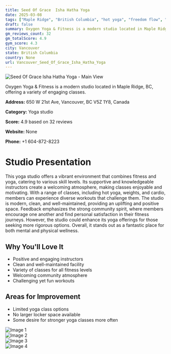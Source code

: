 ```yaml
---
title: Seed Of Grace  Isha Hatha Yoga
date: 2025-03-08
tags: ["Maple Ridge", "British Columbia", "hot yoga", "freedom flow", "candlelit", "community-focused", "modern", "Vancouver"]  
draft: false
summary: Oxygen Yoga & Fitness is a modern studio located in Maple Ridge, BC, offering a variety of engaging classes.
gm_reviews_count: 32
gm_totalScore: 4.9
gym_score: 4.3
city: Vancouver
state: British Columbia
country: None
url: Vancouver_Seed_Of_Grace_Isha_Hatha_Yoga
---
```


<div className="aspect-[16/9] relative my-8">
  <img 
    src="https://lh5.googleusercontent.com/p/AF1QipNUYg-cPp9nspSk8uE4HntR3dvtUsC1T9NvBcVO=w1920-h1080-k-no"
    alt="Seed Of Grace  Isha Hatha Yoga - Main View"
    className="object-cover absolute inset-0 w-full h-full rounded-lg"
  />
</div>

Oxygen Yoga & Fitness is a modern studio located in Maple Ridge, BC, offering a variety of engaging classes.

**Address:** 650 W 21st Ave, Vancouver, BC V5Z 1Y8, Canada

**Category:** Yoga studio

**Score:** 4.9 based on 32 reviews

**Website:** None

**Phone:** +1 604-872-8223

# Studio Presentation

This yoga studio offers a vibrant environment that combines fitness and yoga, catering to various skill levels. Its supportive and knowledgeable instructors create a welcoming atmosphere, making classes enjoyable and motivating. With a range of classes, including hot yoga, weights, and cardio, members can experience diverse workouts that challenge them. The studio is modern, clean, and well-maintained, providing an uplifting and positive space. Feedback emphasizes the strong community spirit, where members encourage one another and find personal satisfaction in their fitness journeys. However, the studio could enhance its yoga offerings for those seeking more rigorous options. Overall, it stands out as a fantastic place for both mental and physical wellness.

## Why You'll Love It

- Positive and engaging instructors
- Clean and well-maintained facility
- Variety of classes for all fitness levels
- Welcoming community atmosphere
- Challenging yet fun workouts

## Areas for Improvement

- Limited yoga class options
- No larger locker space available
- Some desire for stronger yoga classes more often

<div className="grid grid-cols-1 xl:grid-cols-2 gap-4 my-8">
<div className="aspect-[4/3] relative"><img src="https://lh5.googleusercontent.com/p/AF1QipOo62X48_VzPWEibfF1tg4Fm4I301dJRq6f5ifx=w1920-h1080-k-no" alt="Image 1" className="object-cover absolute inset-0 w-full h-full rounded-lg" /></div>
<div className="aspect-[4/3] relative"><img src="https://lh5.googleusercontent.com/p/AF1QipMFN6N1VMWeaGpAG4uzDs0O5EsSyhLM9rmaIGtV=w1920-h1080-k-no" alt="Image 2" className="object-cover absolute inset-0 w-full h-full rounded-lg" /></div>
<div className="aspect-[4/3] relative"><img src="https://lh5.googleusercontent.com/p/AF1QipMh8qmNH_lJzjFpMOCSFNml7xbmsKfVDVKMWn92=w1920-h1080-k-no" alt="Image 3" className="object-cover absolute inset-0 w-full h-full rounded-lg" /></div>
<div className="aspect-[4/3] relative"><img src="https://lh5.googleusercontent.com/p/AF1QipOZDtmxMUyqGhzA9o6q3emNozjD5dip5hVUY2ie=w1920-h1080-k-no" alt="Image 4" className="object-cover absolute inset-0 w-full h-full rounded-lg" /></div>
</div>